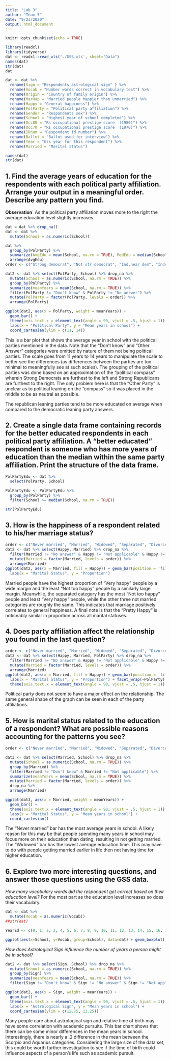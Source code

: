 ```yaml
---
title: "Lab 3"
author: "Team 5"
date: "9/23/2020"
output: html_document
---
```


```r
knitr::opts_chunk$set(echo = TRUE)
```

```r
library(readxl)
library(tidyverse)
dat <- readxl::read_xls('./GSS.xls', sheet="Data")
names(dat)
str(dat)
dat
```

```r
dat <- dat %>%
  rename(Sign = "Respondents astrological sign" ) %>%
  rename(Vocab = "Number words correct in vocabulary test") %>%
  rename(Origin = "Country of family origin") %>%
  rename(MarHap = "Married people happier than unmarried") %>%
  rename(Happy = "General happiness") %>%
  rename(PolParty = "Political party affiliation") %>%
  rename(Gender = "Respondents sex") %>%
  rename(School = "Highest year of school completed") %>%
  rename(Occ80 = "Rs occupational prestige score  (1980)") %>%
  rename(Occ70 = "Rs occupational prestige score  (1970)") %>%
  rename(IDnum = "Respondent id number") %>%
  rename(Ballot = "Ballot used for interview") %>%
  rename(Year = "Gss year for this respondent") %>%
  rename(Married = "Marital status")

names(dat)
str(dat)
```
##   1. Find the average years of education for the respondents with each political      party affiliation. Arrange your output in a meaningful order. Describe any       pattern you find.
  
  **Observation**` 
  As the political party affiliation moves more to the right the average education level slightly increases.
  
```r
dat = dat %>% drop_na()
dat <- dat %>%
  mutate(School = as.numeric(School))

dat %>%
  group_by(PolParty) %>%
  summarize(AvgEdu = mean(School, na.rm = TRUE), MedEdu = median(School, na.rm = TRUE)) %>%
  arrange(AvgEdu)
order <- c("Strong democrat", "Not str democrat", "Ind,near dem", "Independent", "Other party", "Ind,near rep", "Not str republican", "Strong republican")

dat2 <- dat %>% select(PolParty, School) %>% drop_na %>%
  mutate(School = as.numeric(School, na.rm = TRUE)) %>%
  group_by(PolParty) %>% 
  summarize(meanYears = mean(School, na.rm = TRUE)) %>%
  filter(PolParty != "Don't know" & PolParty != "No answer") %>%
  mutate(PolParty = factor(PolParty, levels = order)) %>%
  arrange(PolParty)

ggplot(dat2, aes(x = PolParty, weight = meanYears)) +
  geom_bar() +
  theme(axis.text.x = element_text(angle = 90, vjust = .5, hjust = 1)) +
  labs(x = "Political Party", y = "Mean years in school") +
  coord_cartesian(ylim = c(11, 14))

```

This is a bar plot that shows the average year in school with the political parties mentioned in the data. Note that the "Don't know" and "Other Answer" categories were omitted by nature of them not being political parties. The scale goes from 11 years to 14 years to manipulate the scale to better see the differences (as differences between the parties are too minimal to meaningfully see at such scales). The grouping of the political parties was done based on an approximation of the "political compass" wherein Strong Democrats are furthest to the left and Strong Republicans are furthest to the right. The only problem here is that the "Other Party" is unclear as to political leaning on the "compass" so it was placed in the middle to be as neutral as possible.

The republican leaning parties tend to be more educated on average when compared to the democratic leaning party answers.

##  2. Create a single data frame containing records for the better educated            respondents in each political party affiliation. A “better educated”             respondent is someone who has more years of education than the median within      the same party affiliation. Print the structure of the data frame.
 
```r
PolPartyEdu <- dat %>%
  select(PolParty, School)

PolPartyEdu <- PolPartyEdu %>%
  group_by(PolParty) %>%
  filter(School >= median(School, na.rm = TRUE))

str(PolPartyEdu)

```  
  

##  3. How is the happiness of a respondent related to his/her marriage status?

```r
order <- c("Never married", "Married", "Widowed", "Separated", "Divorced")
dat2 <- dat %>% select(Happy, Married) %>% drop_na %>%
  filter(Married != "No answer" & Happy != "Not applicable" & Happy != "No answer" & Happy != "Don't know") %>%
  mutate(Married = factor(Married, levels = order)) %>%
  arrange(Married)
ggplot(dat2, aes(x = Married, fill = Happy)) + geom_bar(position = 'fill') +
  labs(x = "Marital Status", y = "Proportion")
```

Married people have the highest proportion of "Very happy" people by a wide margin and the least "Not too happy" people by a similarly large margin. Meanwhile, the separated category has the most "Not too happy" people and least "Very happy" people, while the other three not married categories are roughly the same. This indicates that marriage positively correlates to general happiness. A final note is that the "Pretty Happy" is noticeably similar in proportion across all marital statuses.

##  4. Does party affiliation affect the relationship you found in the last             question?
  
```r
order <- c("Never married", "Married", "Widowed", "Separated", "Divorced")
dat2 <- dat %>% select(Happy, Married, PolParty) %>% drop_na %>%
  filter(Married != "No answer" & Happy != "Not applicable" & Happy != "No answer" & Happy != "Don't know" & PolParty != "Don't know" & PolParty != "No answer") %>%
  mutate(Married = factor(Married, levels = order)) %>%
  arrange(Married)
ggplot(dat2, aes(x = Married, fill = Happy)) + geom_bar(position = 'fill') +
  labs(x = "Marital Status", y = "Proportion") + facet_wrap(~PolParty) + 
  theme(axis.text.x = element_text(angle = 90, vjust = .5, hjust = 1))
```

Political party does not seem to have a major effect on the relationship. The same general shape of the graph can be seen in each of the party affiliations.
  
##  5. How is marital status related to the education of a respondent? What are        possible reasons accounting for the patterns you see?
  
```r
order <- c("Never married", "Married", "Widowed", "Separated", "Divorced")

dat3 <- dat %>% select(Married, School) %>% drop_na %>%
  mutate(School = as.numeric(School, na.rm = TRUE)) %>%
  group_by(Married) %>% 
  filter(Married != "Don't know" & Married != "Not applicable") %>%
  summarize(meanYears = mean(School, na.rm = TRUE)) %>%
  mutate(Married = factor(Married, levels = order)) %>%
  drop_na %>%
  arrange(Married)

ggplot(dat3, aes(x = Married, weight = meanYears)) +
  geom_bar() +
  theme(axis.text.x = element_text(angle = 90, vjust = .5, hjust = 1)) +
  labs(x = "Marital Status", y = "Mean years in school") +
  coord_cartesian()

```

The "Never married" bar has the most average years in school. A likely reason for this may be that people spending many years in school may focus more on their education than dating, resulting in not getting married. The "Widowed" bar has the lowest average education time. This may have to do with people getting married earlier in life then not having time for higher education.
  
##  6. Explore two more interesting questions, and answer those questions using the      GSS data.
  
*How many vocabulary words did the respondent get correct based on their education level?*  For the most part as the education level increases so does their vocabulary.
```r
dat <- dat %>%
  mutate(Vocab = as.numeric(Vocab))
##str(dat)

YearEd <- c(0, 1, 2, 3, 4, 5, 6, 7, 8, 9, 10, 11, 12, 13, 14, 15, 16, 17, 18, 19, 20, "Don't know", "No answer")

ggplot(aes(x=School, y=Vocab, group=School), data=dat) + geom_boxplot() + ggtitle("Education of Vocabulary") + theme(plot.title = element_text(hjust = 0.5), axis.text.x = element_text(angle = 90, vjust = 0.5, hjust=1)) + ylab("Vocabulary") + xlab("Years of Education") + scale_x_discrete(limits = YearEd) + scale_x_continuous(limits = c(-1,21))
```

*How does Astrological Sign influence the number of years a person might be in school?*

```r

dat2 <- dat %>% select(Sign, School) %>% drop_na %>%
  mutate(School = as.numeric(School, na.rm = TRUE)) %>%
  group_by(Sign) %>% 
  summarize(meanYears = mean(School, na.rm = TRUE)) %>%
  filter(Sign != "Don't know" & Sign != "No answer" & Sign != "Not applicable")

ggplot(dat2, aes(x = Sign, weight = meanYears)) +
  geom_bar() +
  theme(axis.text.x = element_text(angle = 90, vjust = .5, hjust = 1)) +
  labs(x = "Astrological Sign", y = "Mean years in school") +
  coord_cartesian(ylim = c(12.75, 13.25))

```

Many people care about astrological sign and relative time of birth may have some correlation with academic pursuits.
This bar chart shows that there can be some minor differences in the mean years in school. Interestingly, there is nearly a .2 difference in the mean between the Scorpio and Aquarius categories. Considering the large size of the data set, this could be worth further investigation to see if the time of birth could influence aspects of a person's life such as academic pursuit. 
